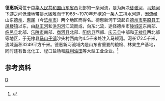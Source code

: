 '''德惠新河'''位于[[中华人民共和国|中华人民共和国]][[山东省|山东省]]西北部的一条河流，是为解决[[徒骇河|徒骇河]]、[[马颊河|马颊河]]下游之间低洼地带排水困难而于1968～1970年开挖的一条人工排水河道，因流经山东[[德州地区|德州]]、[[惠民专区|惠民]]（今[[滨州市|滨州市]]）两个地区而得名。德惠新河干流起自[[德州市|德州市]][[平原县|平原县]][[王凤楼镇|王凤楼镇]]以东，由[[赵王河_(德惠新河)|赵王河]]和[[洪沟河|洪沟河]]汇流而成，向东北流，途径德州市[[陵城区|陵城区]]东南部、[[临邑县|临邑县]]北部、[[乐陵市|乐陵市]]南部、[[商河县|商河县]]北部、[[阳信县|阳信县]]西部、[[庆云县|庆云县]]中部和[[无棣县|无棣县]]西北部等地区，于无棣县[[马山子镇|马山子镇]]沙头村西南约4.5千米处注入马颊河。河长172.5千米，流域面积3249平方千米。德惠新河流域内是山东省重要的粮棉、林果生产基地，同时还有鲁北化工、埕口盐场和[[胜利油田|胜利油田]]等大型工业企业。<ref name="中国河湖大典">{{cite book zh |author=《[[中国河湖大典|中国河湖大典]]》编纂委员会 |title=《中国河湖大典·海河卷》 |format=M |edition=1 |location=北京 |publisher=中国水利水电出版社 |date=2013年1月 |pages=263页 |id= ISBN 978-7-5170-0563-6}}</ref>
==参考资料==
{{reflist}}
{{China-river-stub}}
[[Category:山东河流|D]]